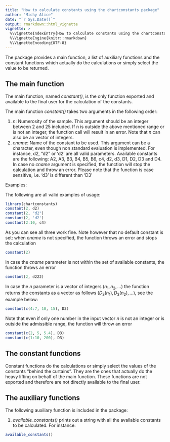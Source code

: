 ---
title: "How to calculate constants using the chartconstants package"
author: "Michy Alice"
date: "`r Sys.Date()`"
output: rmarkdown::html_vignette
vignette: >
  %\VignetteIndexEntry{How to calculate constants using the chartconstants package}
  %\VignetteEngine{knitr::rmarkdown}
  %\VignetteEncoding{UTF-8}
---

The package provides a main function, a list of auxiliary functions and the constant functions which actually do the calculations or simply select the value to be returned.

## The main function
The main function, named *constant()*, is the only function exported and available to the final user for the calculation of the constants.

The main function *constant()* takes two arguments in the following order:

1. *n*: Numerosity of the sample. This argument should be an integer between 2 and 25 included. If n is outside the above mentioned range or is not an integer, the function call will result in an error. Note that *n* can also be an vector of integers.
2. *cname*: Name of the constant to be used. This argument can be a character, even though non standard evaluation is implemented. For instance, d2, "d2" or 'd2' are all valid parameters. Available constants are the following: A2, A3, B3, B4, B5, B6, c4, d2, d3, D1, D2, D3 and D4. In case no *cname* argument is specified, the function will stop the calculation and throw an error. Please note that the function is case sensitive, i.e. 'd3' is different than 'D3'

Examples:

The following are all valid examples of usage:
```{r}
library(chartconstants)
constant(2, d2)
constant(2, "d2")
constant(2, 'd2')
constant(2:10, c4)
```

As you can see all three work fine. Note however that no default constant is set: when *cname* is not specified, the function throws an error and stops the calculation

```{r,error=TRUE}
constant(2)
```

In case the *cname* parameter is not within the set of available constants, the function throws an error
```{r,error=TRUE}
constant(2, d222)
```

In case the *n* parameter is a vector of integers $(n_1, n_2, ...)$ the function returns the constants as a vector as follows $(D_3(n_1), D_3(n_2), ...)$, see the example below:
```{r}
constant(c(4:7, 10, 15), D3)
```
Note that even if only one number in the input vector *n* is not an integer or is outside the admissible range, the function will throw an error
```{r,error=TRUE}
constant(c(2, 5, 5.4), D3)
constant(c(1:10, 200), D3)
```

## The constant functions
Constant functions do the calculations or simply select the values of the constants "behind the curtains". They are the ones that actually do the heavy lifting on behalf of the main function. These functions are not exported and therefore are not directly available to the final user.

## The auxiliary functions
The following auxiliary function is included in the package:

1. *available_constants()* prints out a string with all the available constants to be calculated. For instance:
```{r}
available_constants()
```

